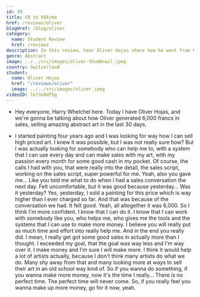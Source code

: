 ```yaml
---
id: 39
title: €0 to €6k/mo
href: /reviews/oliver
blogHref: /blog/oliver
category:
  name: Student Review
  href: /reviews
description: In this review, hear Oliver Hojas share how he went from €0 to €6,000/mo in less than 30 days selling amazing abstract original artwork.
genre: Abstract
image: ../../src/images/oliver-thumbnail.jpeg
country: Switzerland
student:
  name: Oliver Hojas
  href: "/reviews/oliver"
  image: ../../src/images/oliver.jpeg
videoID: lk73v8df5g
---
```


- Hey everyone, Harry Whelchel here. Today I have Oliver Hojas, and we're gonna be talking about how Oliver generated 6,000 francs in sales, selling amazing abstract art in the last 30 days.

- I started painting four years ago and I was looking for way how I can sell high priced art. I knew it was possible, but I was not really sure how? But I was actually looking for somebody who can help me to, with a system that I can use every day and can make sales with my art, with my passion every month for some good cash in my pocket. Of course, the calls I had with you, that were really into the detail, the sales script, working on the sales script, super powerful for me. Yeah, also you gave me... Like you told me what to do when I had a sales conversation the next day. Felt uncomfortable, but it was good because yesterday... Was it yesterday? Yes, yesterday, I sold a painting for this price which is way higher than I ever charged so far. And that was because of the conversation we had. It felt good. Yeah, all altogether it was 6,000. So I think I'm more confident. I know that I can do it. I know that I can work with somebody like you, who helps me, who gives me the tools and the systems that I can use to make more money. I believe you will really put as much time and effort into really help me. And in the end you really did. I mean, I really get got some good sales in actually more than I thought. I exceeded my goal, that the goal was way less and I'm way over it. I make money and I'm sure I will make more. I think it would help a lot of artists actually, because I don't think many artists do what we do. Many shy away from that and many looking more at ways to sell their art in an old school way kind of. So if you wanna do something, if you wanna make more money, now it's the time I really... There is no perfect time. The perfect time will never come. So, if you really feel you wanna make up more money, go for it now, yeah.
